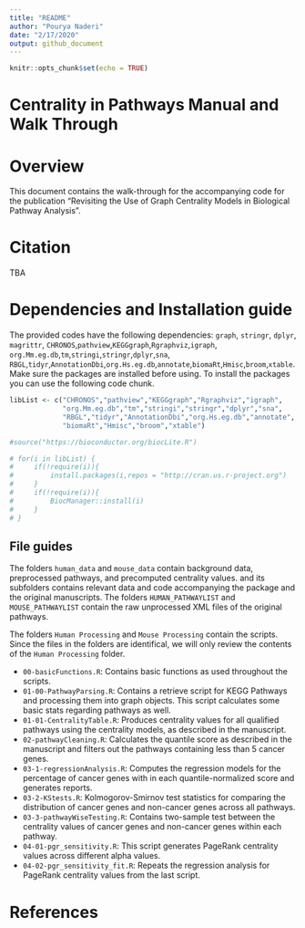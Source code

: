 ```yaml
---
title: "README"
author: "Pourya Naderi"
date: "2/17/2020"
output: github_document
---
```


```r
knitr::opts_chunk$set(echo = TRUE)
```


Centrality in Pathways Manual and Walk Through
================================================

Overview
===============================================

This document contains the walk-through for the accompanying code for the publication "Revisiting the Use of Graph Centrality Models in Biological Pathway Analysis".

Citation
========

TBA

Dependencies and Installation guide
===================================

The provided codes have the following dependencies:  `graph`, `stringr`, `dplyr`, `magrittr`, `CHRONOS`,`pathview`,`KEGGgraph`,`Rgraphviz`,`igraph`, `org.Mm.eg.db`,`tm`,`stringi`,`stringr`,`dplyr`,`sna`, `RBGL`,`tidyr`,`AnnotationDbi`,`org.Hs.eg.db`,`annotate`,`biomaRt`,`Hmisc`,`broom`,`xtable`. Make sure the packages are installed before using. To install the packages you can use the following code chunk.

``` r
libList <- c("CHRONOS","pathview","KEGGgraph","Rgraphviz","igraph",
             "org.Mm.eg.db","tm","stringi","stringr","dplyr","sna",
             "RBGL","tidyr","AnnotationDbi","org.Hs.eg.db","annotate",
             "biomaRt","Hmisc","broom","xtable")

#source("https://bioconductor.org/biocLite.R")

# for(i in libList) {
#     if(!require(i)){
#         install.packages(i,repos = "http://cran.us.r-project.org")
#     }
#     if(!require(i)){
#         BiocManager::install(i)
#     }
# }
```


File guides
-----------

The folders `human_data` and `mouse_data` contain background data, preprocessed pathways, and precomputed centrality values.  and its subfolders contains relevant data and code accompanying the package and the original manuscripts. The folders `HUMAN_PATHWAYLIST` and `MOUSE_PATHWAYLIST` contain  the raw unprocessed XML files of the original pathways.

The folders `Human Processing` and `Mouse Processing` contain the scripts. Since the files in the folders are identifical, we will only review the contents of the `Human Processing` folder. 

- `00-basicFunctions.R`: Contains basic functions as used throughout the scripts. 
- `01-00-PathwayParsing.R`: Contains a retrieve script for KEGG Pathways and processing them into graph objects. This script calculates some basic stats regarding pathways as well.
- `01-01-CentralityTable.R`: Produces centrality values for all qualified pathways using the centrality models, as described in the manuscript.     
- `02-pathwayCleaning.R`: Calculates the quantile score as described in the manuscript and filters out the pathways containing less than 5 cancer genes. 
- `03-1-regressionAnalysis.R`: Computes the regression models for the percentage of cancer genes with in each quantile-normalized score and generates reports.
- `03-2-KStests.R`: Kolmogorov-Smirnov test statistics for comparing the distribution of cancer genes and non-cancer genes across all pathways.             
- `03-3-pathwayWiseTesting.R`: Contains two-sample test between the centrality values of cancer genes and non-cancer genes within each pathway.
- `04-01-pgr_sensitivity.R`: This script generates PageRank centrality values across different alpha values.
- `04-02-pgr_sensitivity_fit.R`: Repeats the regression analysis for PageRank centrality values from the last script.



References
==========
